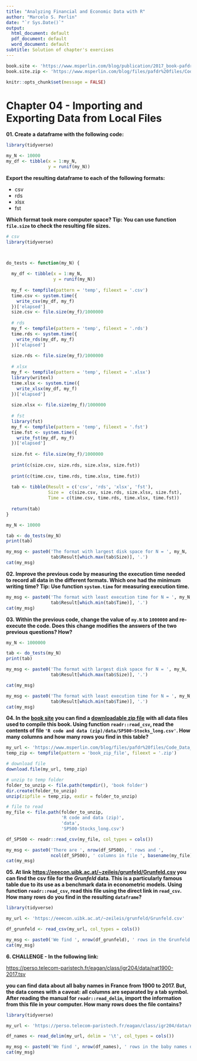 ```yaml
---
title: "Analyzing Financial and Economic Data with R"
author: "Marcelo S. Perlin"
date: "`r Sys.Date()`"
output:
  html_document: default
  pdf_document: default
  word_document: default
subtitle: Solution of chapter's exercises
---
```


```r
book.site <- 'https://www.msperlin.com/blog/publication/2017_book-pafdr-en/'
book.site.zip <- 'https://www.msperlin.com/blog/files/pafdr%20files/Code_Data_pafdR.zip'

knitr::opts_chunk$set(message = FALSE)
```


# Chapter 04 - Importing and Exporting Data from Local Files


**01. Create a dataframe with the following code:**

```r
library(tidyverse)

my_N <- 10000
my_df <- tibble(x = 1:my_N,
                y = runif(my_N))
```

**Export the resulting dataframe to each of the following formats:**

- csv
- rds
- xlsx
- fst

**Which format took more computer space? Tip: You can use function `file.size` to check the resulting file sizes. **

```r
# csv
library(tidyverse)



do_tests <- function(my_N) {
  
  my_df <- tibble(x = 1:my_N,
                  y = runif(my_N))
  
  my_f <- tempfile(pattern = 'temp', fileext = '.csv')
  time.csv <- system.time({
    write_csv(my_df, my_f)
  })['elapsed']
  size.csv <- file.size(my_f)/1000000
  
  # rds
  my_f <- tempfile(pattern = 'temp', fileext = '.rds')
  time.rds <- system.time({
    write_rds(my_df, my_f)
  })['elapsed']
  
  size.rds <- file.size(my_f)/1000000
  
  # xlsx
  my_f <- tempfile(pattern = 'temp', fileext = '.xlsx')
  library(writexl) 
  time.xlsx <- system.time({
    write_xlsx(my_df, my_f)
  })['elapsed']
  
  size.xlsx <- file.size(my_f)/1000000
  
  # fst
  library(fst)
  my_f <- tempfile(pattern = 'temp', fileext = '.fst')
  time.fst <- system.time({
    write_fst(my_df, my_f)
  })['elapsed']
  
  size.fst <- file.size(my_f)/1000000
  
  print(c(size.csv, size.rds, size.xlsx, size.fst))
  
  print(c(time.csv, time.rds, time.xlsx, time.fst))
  
  tab <- tibble(Result = c('csv', 'rds', 'xlsx', 'fst'), 
                Size =  c(size.csv, size.rds, size.xlsx, size.fst),
                Time = c(time.csv, time.rds, time.xlsx, time.fst))
  
  return(tab)
}

my_N <- 10000

tab <- do_tests(my_N)
print(tab)

my_msg <- paste0('The format with largest disk space for N = ', my_N, ' is ', 
                 tab$Result[which.max(tab$Size)], '.')
cat(my_msg)

```


**02. Improve the previous code by measuring the execution time needed to record all data in the different formats. Which one had the minimum writing time? Tip: Use function `system.time` for measuring execution time.**

```r
my_msg <- paste0('The format with least execution time for N = ', my_N, ' is ', 
                 tab$Result[which.min(tab$Time)], '.')
cat(my_msg)
```


**03. Within the previous code, change the value of `my.N` to `1000000` and re-execute the code. Does this change modifies the answers of the two previous questions? How?**

```r
my_N <- 1000000

tab <- do_tests(my_N)
print(tab)

my_msg <- paste0('The format with largest disk space for N = ', my_N, ' is ', 
                 tab$Result[which.max(tab$Size)], '.')

cat(my_msg)

my_msg <- paste0('The format with least execution time for N = ', my_N, ' is ', 
                 tab$Result[which.min(tab$Time)], '.')
cat(my_msg)
```


**04. In the [book site](`r book.site`) you can find a [downloadable zip file](`r book.site.zip`) with all data files used to compile this book. Using function `readr::read_csv`, read the contents of file `'R code and data (zip)/data/SP500-Stocks_long.csv'`. How many columns and how many rows you find in this table?**

```r
my_url <- 'https://www.msperlin.com/blog/files/pafdr%20files/Code_Data_pafdR.zip'
temp_zip <- tempfile(pattern = 'book_zip_file', fileext = '.zip')

# download file
download.file(my_url, temp_zip)

# unzip to temp folder
folder_to_unzip <- file.path(tempdir(), 'book folder')
dir.create(folder_to_unzip)
unzip(zipfile = temp_zip, exdir = folder_to_unzip)

# file to read
my_file <- file.path(folder_to_unzip, 
                     'R code and data (zip)',
                     'data', 
                     'SP500-Stocks_long.csv')

df_SP500 <- readr::read_csv(my_file, col_types = cols())

my_msg <- paste0('There are ', nrow(df_SP500), ' rows and ', 
                 ncol(df_SP500), ' columns in file ', basename(my_file))
cat(my_msg)
```


**05. At link [https://eeecon.uibk.ac.at/~zeileis/grunfeld/Grunfeld.csv](https://eeecon.uibk.ac.at/~zeileis/grunfeld/Grunfeld.csv) you can find the csv file for the _Grunfeld_ data. This is a particularly famous table due to its use as a benchmark data in econometric models. Using function `readr::read_csv`, read this file using the direct link in `read_csv`. How many rows do you find in the resulting `dataframe`?**

```r
library(tidyverse)

my_url <- 'https://eeecon.uibk.ac.at/~zeileis/grunfeld/Grunfeld.csv'

df_grunfeld <- read_csv(my_url, col_types = cols())

my_msg <- paste0('We find ', nrow(df_grunfeld), ' rows in the Grunfeld dataset.')
cat(my_msg)
```


**6. CHALLENGE - In the following link:**

[https://perso.telecom-paristech.fr/eagan/class/igr204/data/nat1900-2017.tsv](https://perso.telecom-paristech.fr/eagan/class/igr204/data/nat1900-2017.tsv)

**you can find data about all baby names in France from 1900 to 2017. But, the data comes with a caveat: all columns are separated by a tab symbol. After reading the manual for `readr::read_delim`, import the information from this file in your computer. How many rows does the file contains? **

```r
library(tidyverse)

my_url <- 'https://perso.telecom-paristech.fr/eagan/class/igr204/data/nat1900-2017.tsv'

df_names <- read_delim(my_url, delim = '\t', col_types = cols())

my_msg <- paste0('We find ', nrow(df_names), ' rows in the baby names dataset.')
cat(my_msg)
```

